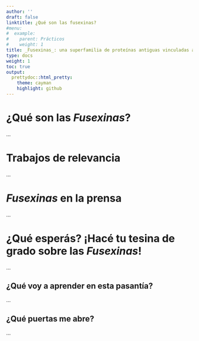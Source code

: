 ```yaml
---
author: ''
draft: false
linktitle: ¿Qué son las fusexinas?
#menu:
#  example:
#    parent: Prácticos
#    weight: 1
title: _Fusexinas_: una superfamilia de proteínas antiguas vinculadas al orígen de los eucariotas
type: docs
weight: 1
toc: true
output:
  prettydoc::html_pretty:
    theme: cayman
    highlight: github
---
```


# ¿Qué son las _Fusexinas_?
...

# Trabajos de relevancia
...

# _Fusexinas_ en la prensa
...

# ¿Qué esperás? ¡Hacé tu tesina de grado sobre las _Fusexinas_!
...

## ¿Qué voy a aprender en esta pasantía?
...

## ¿Qué puertas me abre?
...

